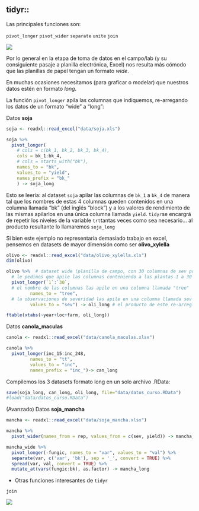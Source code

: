 ## tidyr::

Las principales funciones son:

`pivot_longer` `pivot_wider` `separate` `unite` `join` 

![](fig/tidyr-pivot_wider_longer.gif)

Por lo general en la etapa de toma de datos en el campo/lab (y su consiguiente pasaje a planilla electrónica, Excel) nos resulta más cómodo que las planillas de papel tengan un formato *wide*.  

En muchas ocasiones necesitamos (para graficar o modelar) que nuestros datos estén en formato *long*. 

La función `pivot_longer` apila las columnas que indiquemos, re-arregando los datos de un formato "wide" a "long":

Datos **soja**

```r
soja <- readxl::read_excel("data/soja.xls")

soja %>% 
  pivot_longer(
    # cols = c(bk_1, bk_2, bk_3, bk_4),
    cols = bk_1:bk_4,
    # cols = starts_with("bk"),
    names_to = "bk", 
    values_to = "yield", 
    names_prefix = "bk_"
    ) -> soja_long
```

Esto se leería: al dataset `soja` apilar las columnas de `bk_1` a `bk_4` de manera tal que los nombres de estas 4 columnas queden contenidos en una columna llamada "bk" (del inglés "block") y a los valores de rendimiento de las mismas apilarlos en una única columna llamada `yield`. `tidyr`se encargrá de repetir los niveles de la variable `trt`tantas veces como sea necesario... al producto resultante lo llamaremos `soja_long`

Si bien este ejemplo no representaría demasiado trabajo en excel, pensemos en datasets de mayor dimensión como ser **olivo_xylella**

```r
olivo <- readxl::read_excel("data/olivo_xylella.xls")
dim(olivo)

olivo %>%  # dataset wide (planilla de campo, con 30 columnas de sev por arbol individual)
  # le pedimos que apile las columnas conteniendo a las plantas 1 a 30
  pivot_longer(`1`:`30`, 
  # el nombre de las columnas las apile en una columna llamada "tree"
         names_to = "tree",
  # la observaciones de severidad las apile en una columna llamada sev
         values_to = "sev") -> oli_long # el producto de este re-arreglo se llamará "oli_long"

ftable(xtabs(~year+loc+farm, oli_long))
```

Datos **canola_maculas**

```r
canola <- readxl::read_excel("data/canola_maculas.xlsx")

canola %>%  
  pivot_longer(inc_15:inc_248, 
         names_to = "tt", 
         values_to = "inc", 
         names_prefix = "inc_")-> can_long
```

Compilemos los 3 datasets formato long en un solo archivo .RData:

```r
save(soja_long, can_long, oli_long, file="data/datos_curso.RData")
#load("data/datos_curso.RData")
```

(Avanzado) Datos **soja_mancha**

```r
mancha <- readxl::read_excel("data/soja_mancha.xlsx")

mancha %>% 
  pivot_wider(names_from = rep, values_from = c(sev, yield)) -> mancha_wide

mancha_wide %>% 
  pivot_longer(-fungic, names_to = "var", values_to = "val") %>% 
  separate(var, c('var', 'bk'), sep = '_', convert = TRUE) %>% 
  spread(var, val, convert = TRUE) %>% 
  mutate_at(vars(fungic:bk), as.factor) -> mancha_long
```

 - Otras funciones interesantes de `tidyr`

`join`

![](fig/tydir_join.png)

